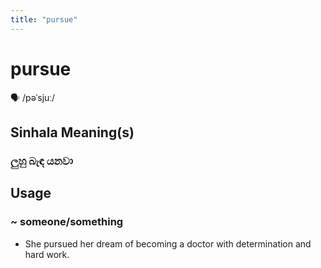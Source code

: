 ```yaml
---
title: "pursue"
---
```


# pursue

🗣️ /pəˈsjuː/

## Sinhala Meaning(s)

### ලුහු බැඳ යනවා

## Usage

### ~ someone/something

- She pursued her dream of becoming a doctor with determination and hard work.

